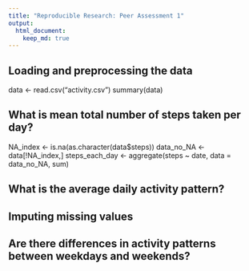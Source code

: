 ```yaml
---
title: "Reproducible Research: Peer Assessment 1"
output: 
  html_document:
    keep_md: true
---
```



## Loading and preprocessing the data
data <- read.csv("activity.csv")
summary(data)

## What is mean total number of steps taken per day?
NA_index <- is.na(as.character(data$steps))
data_no_NA <- data[!NA_index,]
steps_each_day <- aggregate(steps ~ date, data = data_no_NA, sum)


## What is the average daily activity pattern?



## Imputing missing values



## Are there differences in activity patterns between weekdays and weekends?
